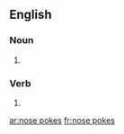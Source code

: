 ==English==

===Noun===
{{head|en|plural}}

# {{plural of|nose poke|lang=en}}

===Verb===
{{head|en}}

# {{en-third-person singular of|nose poke}}

[[ar:nose pokes]]
[[fr:nose pokes]]